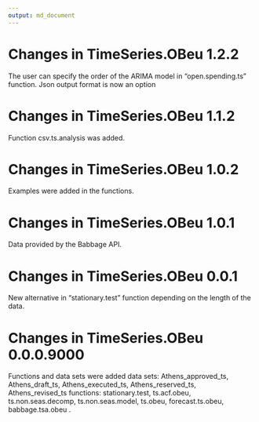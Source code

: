 ```yaml
---
output: md_document
---
```

Changes in TimeSeries.OBeu 1.2.2
=======================================
The user can specify the order of the ARIMA model in "open.spending.ts" function. 
Json output format is now an option


Changes in TimeSeries.OBeu 1.1.2
=======================================
Function csv.ts.analysis was added.


Changes in TimeSeries.OBeu 1.0.2
=======================================
Examples were added in the functions.


Changes in TimeSeries.OBeu 1.0.1
=======================================
Data provided by the Babbage API.


Changes in TimeSeries.OBeu 0.0.1
=======================================
New alternative in "stationary.test" function depending on the length of the data.


Changes in TimeSeries.OBeu 0.0.0.9000
===========================================
Functions and data sets were added
data sets: Athens_approved_ts, Athens_draft_ts, Athens_executed_ts, Athens_reserved_ts, Athens_revised_ts
functions: stationary.test, ts.acf.obeu, ts.non.seas.decomp, ts.non.seas.model, ts.obeu, forecast.ts.obeu, babbage.tsa.obeu .